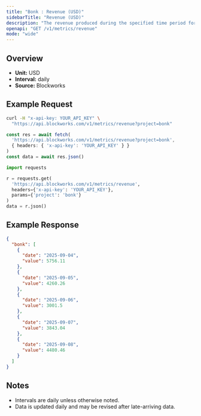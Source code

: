 ```yaml
---
title: "Bonk : Revenue (USD)"
sidebarTitle: "Revenue (USD)"
description: "The revenue produced during the specified time period for given project."
openapi: "GET /v1/metrics/revenue"
mode: "wide"
---
```


## Overview

- **Unit:** USD
- **Interval:** daily
- **Source:** Blockworks

## Example Request

<CodeGroup>

```bash cURL
curl -H "x-api-key: YOUR_API_KEY" \
  "https://api.blockworks.com/v1/metrics/revenue?project=bonk"
```

```typescript TypeScript
const res = await fetch(
  'https://api.blockworks.com/v1/metrics/revenue?project=bonk',
  { headers: { 'x-api-key': 'YOUR_API_KEY' } }
)
const data = await res.json()
```

```python Python
import requests

r = requests.get(
  'https://api.blockworks.com/v1/metrics/revenue',
  headers={'x-api-key': 'YOUR_API_KEY'},
  params={'project': 'bonk'}
)
data = r.json()
```

</CodeGroup>

## Example Response

```json
{
  "bonk": [
    {
      "date": "2025-09-04",
      "value": 5756.11
    },
    {
      "date": "2025-09-05",
      "value": 4260.26
    },
    {
      "date": "2025-09-06",
      "value": 3001.5
    },
    {
      "date": "2025-09-07",
      "value": 3843.04
    },
    {
      "date": "2025-09-08",
      "value": 4480.46
    }
  ]
}
```

## Notes
- Intervals are daily unless otherwise noted.
- Data is updated daily and may be revised after late-arriving data.
